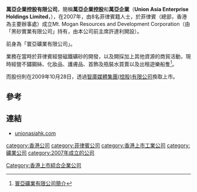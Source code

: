 '''萬亞企業控股有限公司'''，簡稱'''萬亞企業控股'''和'''萬亞企業'''（'''Union Asia Enterprise Holdings Limited'''，{{hkex|8173}}），在2007年，由8名菲律賓籍人士，於菲律賓（總部，香港為主要辦事處）成立Mt. Mogan Resources and Development Corporation（由「黑砂實業有限公司」持有，由本公司前主席許達利開設）。

前身為「寰亞礦業有限公司」。

業務在當時於菲律賓經營磁鐵礦砂的開發，以及開採加上其他資源的商貿活動，現時經營不鏽鋼絲、化妝品、護膚品、首飾及瓶裝水買賣以及出租遊樂船隻<ref>[http://www.unionasiahk.com/zh-cht/index#ob 寰亞礦業有限公司簡介]</ref>。

而股份則在2009年10月28日，透過[[智庫媒體集團(控股)有限公司|智庫媒體集團(控股)有限公司]]換取上市。

==參考==
{{reflist}}

==連結==
*[http://www.unionasiahk.com/ unionasiahk.com]

[[category:香港公司|category:香港公司]]
[[category:菲律賓公司|category:菲律賓公司]]
[[category:香港上市工業公司|category:香港上市工業公司]]
[[category:礦業公司|category:礦業公司]]
[[category:2007年成立的公司|category:2007年成立的公司]]
[[Category:香港上市綜合企業公司|Category:香港上市綜合企業公司]]